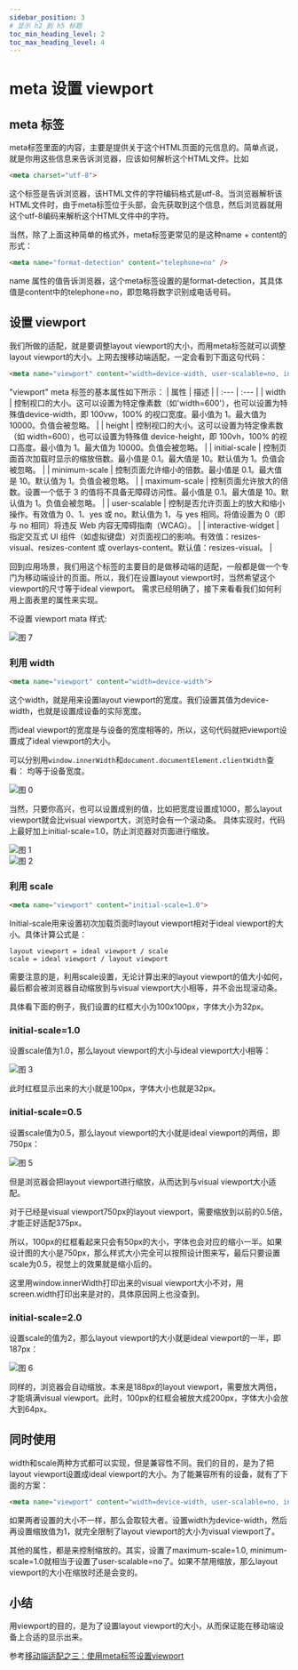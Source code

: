 ```yaml
---
sidebar_position: 3
# 显示 h2 到 h5 标题
toc_min_heading_level: 2
toc_max_heading_level: 4
---
```


# meta 设置 viewport

## meta 标签

meta标签里面的内容，主要是提供关于这个HTML页面的元信息的。简单点说，就是你用这些信息来告诉浏览器，应该如何解析这个HTML文件。比如
```html
<meta charset="utf-8">
```
这个标签是告诉浏览器，该HTML文件的字符编码格式是utf-8。当浏览器解析该HTML文件时，由于meta标签位于头部，会先获取到这个信息，然后浏览器就用这个utf-8编码来解析这个HTML文件中的字符。

当然，除了上面这种简单的格式外，meta标签更常见的是这种name + content的形式：

```html
<meta name="format-detection" content="telephone=no" />
```
name 属性的值告诉浏览器，这个meta标签设置的是format-detection，其具体值是content中的telephone=no，即忽略将数字识别成电话号码。

## 设置 viewport

我们所做的适配，就是要调整layout viewport的大小，而用meta标签就可以调整layout viewport的大小。上网去搜移动端适配，一定会看到下面这句代码：

```html
<meta name="viewport" content="width=device-width, user-scalable=no, initial-scale=1.0, maximum-scale=1.0, minimum-scale=1.0">
```

"viewport" meta 标签的基本属性如下所示：
| 属性 | 描述 |
| :--- | :--- |
| width | 控制视口的大小。这可以设置为特定像素数（如'width=600'），也可以设置为特殊值device-width，即 100vw，100% 的视口宽度。最小值为 1。最大值为 10000。负值会被忽略。 |
| height | 控制视口的大小。这可以设置为特定像素数（如 width=600），也可以设置为特殊值 device-height，即 100vh，100% 的视口高度。最小值为 1。最大值为 10000。负值会被忽略。 |
| initial-scale | 控制页面首次加载时显示的缩放倍数。最小值是 0.1。最大值是 10。默认值为 1。负值会被忽略。 |
| minimum-scale | 控制页面允许缩小的倍数。最小值是 0.1。最大值是 10。默认值为 1。负值会被忽略。 |
| maximum-scale | 控制页面允许放大的倍数。设置一个低于 3 的值将不具备无障碍访问性。最小值是 0.1。最大值是 10。默认值为 1。负值会被忽略。 |
| user-scalable | 控制是否允许页面上的放大和缩小操作。有效值为 0、1、yes 或 no。默认值为 1，与 yes 相同。将值设置为 0（即与 no 相同）将违反 Web 内容无障碍指南（WCAG）。 |
| interactive-widget | 指定交互式 UI 组件（如虚拟键盘）对页面视口的影响。有效值：resizes-visual、resizes-content 或 overlays-content。默认值：resizes-visual。 |

回到应用场景，我们用这个标签的主要目的是做移动端的适配，一般都是做一个专门为移动端设计的页面。所以，我们在设置layout viewport时，当然希望这个viewport的尺寸等于ideal viewport。
需求已经明确了，接下来看看我们如何利用上面表里的属性来实现。

不设置 viewport mata 样式:

![图 7](.assets_images/meta/IMG_20240902-003103336.png)  


### 利用 width

```html
<meta name="viewport" content="width=device-width">
```

这个width，就是用来设置layout viewport的宽度。我们设置其值为device-width，也就是设置成设备的实际宽度。

而ideal viewport的宽度是与设备的宽度相等的，所以，这句代码就把viewport设置成了ideal viewport的大小。

可以分别用`window.innerWidth`和`document.documentElement.clientWidth`查看：
均等于设备宽度。

![图 0](.assets_images/meta/IMG_20240901-234830059.png)  

当然，只要你高兴，也可以设置成别的值，比如把宽度设置成1000，那么layout viewport就会比visual viewport大，浏览时会有一个滚动条。
具体实现时，代码上最好加上initial-scale=1.0，防止浏览器对页面进行缩放。

![图 1](.assets_images/meta/IMG_20240901-235223011.png)  
![图 2](.assets_images/meta/IMG_20240901-235252215.gif)  

### 利用 scale

```html
<meta name="viewport" content="initial-scale=1.0">
```

Initial-scale用来设置初次加载页面时layout viewport相对于ideal viewport的大小。具体计算公式是：

```
layout viewport = ideal viewport / scale
scale = ideal viewport / layout viewport
```

需要注意的是，利用scale设置，无论计算出来的layout viewport的值大小如何，最后都会被浏览器自动缩放到与visual viewport大小相等，并不会出现滚动条。

具体看下面的例子，我们设置的红框大小为100x100px，字体大小为32px。

### initial-scale=1.0
设置scale值为1.0，那么layout viewport的大小与ideal viewport大小相等：

![图 3](.assets_images/meta/IMG_20240902-001347190.png)  

此时红框显示出来的大小就是100px，字体大小也就是32px。

### initial-scale=0.5

设置scale值为0.5，那么layout viewport的大小就是ideal viewport的两倍，即750px：

![图 5](.assets_images/meta/IMG_20240902-001908476.png)  


但是浏览器会把layout viewport进行缩放，从而达到与visual viewport大小适配。

对于已经是visual viewport750px的layout viewport，需要缩放到以前的0.5倍，才能正好适配375px。

所以，100px的红框看起来只会有50px的大小，字体也会对应的缩小一半。如果设计图的大小是750px，那么样式大小完全可以按照设计图来写，最后只要设置scale为0.5，视觉上的效果就是缩小后的。

这里用window.innerWidth打印出来的visual viewport大小不对，用screen.width打印出来是对的，具体原因网上也没查到。

### initial-scale=2.0
设置scale的值为2，那么layout viewport的大小就是ideal viewport的一半，即187px：

![图 6](.assets_images/meta/IMG_20240902-002052000.png)  

同样的，浏览器会自动缩放。本来是188px的layout viewport，需要放大两倍，才能填满visual viewport。此时，100px的红框会被放大成200px，字体大小会放大到64px。

## 同时使用

width和scale两种方式都可以实现，但是兼容性不同。我们的目的，是为了把layout viewport设置成ideal viewport的大小。为了能兼容所有的设备，就有了下面的方案：

```html
<meta name="viewport" content="width=device-width, user-scalable=no, initial-scale=1.0, maximum-scale=1.0, minimum-scale=1.0">
```

如果两者设置的大小不一样，那么会取较大者。设置width为device-width，然后再设置缩放值为1，就完全限制了layout viewport的大小为visual viewport了。

其他的属性，都是来控制缩放的。其实，设置了maximum-scale=1.0, minimum-scale=1.0就相当于设置了user-scalable=no了。如果不禁用缩放，那么layout viewport的大小在缩放时还是会变的。

## 小结
用viewport的目的，是为了设置layout viewport的大小，从而保证能在移动端设备上合适的显示出来。

参考[移动端适配之三：使用meta标签设置viewport](https://juejin.cn/post/6844903943298891790)